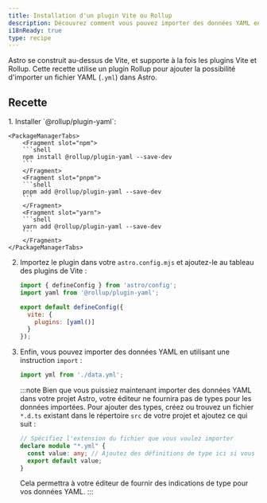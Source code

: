 ```yaml
---
title: Installation d'un plugin Vite ou Rollup
description: Découvrez comment vous pouvez importer des données YAML en ajoutant un plugin Rollup à votre projet.
i18nReady: true
type: recipe
---
```


Astro se construit au-dessus de Vite, et supporte à la fois les plugins Vite et Rollup. Cette recette utilise un plugin Rollup pour ajouter la possibilité d'importer un fichier YAML (`.yml`) dans Astro.

## Recette

<Steps>
1. Installer `@rollup/plugin-yaml`:

    <PackageManagerTabs>
        <Fragment slot="npm">
        ```shell
        npm install @rollup/plugin-yaml --save-dev
        ```
        </Fragment>
        <Fragment slot="pnpm">
        ```shell
        pnpm add @rollup/plugin-yaml --save-dev
        ```
        </Fragment>
        <Fragment slot="yarn">
        ```shell
        yarn add @rollup/plugin-yaml --save-dev
        ```
        </Fragment>
    </PackageManagerTabs>

2. Importez le plugin dans votre `astro.config.mjs` et ajoutez-le au tableau des plugins de Vite :

    ```js title="astro.config.mjs" ins={2,5-7}
    import { defineConfig } from 'astro/config';
    import yaml from '@rollup/plugin-yaml';

    export default defineConfig({
      vite: {
        plugins: [yaml()]
      }
    });
    ```
  
3. Enfin, vous pouvez importer des données YAML en utilisant une instruction `import` :

    ```js
    import yml from './data.yml';
    ```

    :::note
    Bien que vous puissiez maintenant importer des données YAML dans votre projet Astro, votre éditeur ne fournira pas de types pour les données importées. Pour ajouter des types, créez ou trouvez un fichier `*.d.ts` existant dans le répertoire `src` de votre projet et ajoutez ce qui suit :
    ```ts title="src/files.d.ts"
    // Spécifiez l'extension du fichier que vous voulez importer
    declare module "*.yml" {
      const value: any; // Ajoutez des définitions de type ici si vous le souhaitez
      export default value;
    }
    ```
    Cela permettra à votre éditeur de fournir des indications de type pour vos données YAML.
    :::
</Steps>
